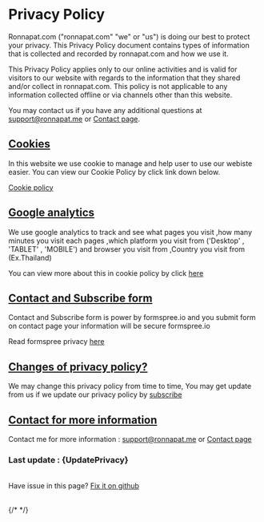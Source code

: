 
<Head title="Privacy" />
<Navbar lantoshow={langenus} pathname="en-us" page="/privacy" />
<Layout>
<br />

# Privacy Policy

Ronnapat.com ("ronnapat.com" "we" or "us") is doing our best to
protect your privacy. This Privacy Policy document contains types of
information that is collected and recorded by ronnapat.com and how
we use it.

This Privacy Policy applies only to our online activities and is
valid for visitors to our website with regards to the information
that they shared and/or collect in ronnapat.com. This policy is not
applicable to any information collected offline or via channels
other than this website.

You may contact us if you have any additional questions at
[support@ronnapat.me](mailto:support@ronnapat.me)
or [Contact page](/contact).

<div id="cookie"></div>

## [Cookies](#cookie)

In this website we use cookie to manage and help user to use our
webiste easier. You can view our Cookie Policy by click link down
below.

[Cookie policy](/cookie)

<div id="google-analytics"></div>

## [Google analytics](#google-analytics)

We use google analytics to track and see what pages you visit ,how
many minutes you visit each pages ,which platform you visit from
('Desktop' , 'TABLET' , 'MOBILE') and browser you visit from
,Country you visit from (Ex.Thailand)

You can view more about this in cookie policy by click [here](/cookie)

<div id="contact-and-subscribe-form"></div>

## [Contact and Subscribe form](#contact-and-subscribe-form)

Contact and Subscribe form is power by formspree.io and you submit
form on contact page your information will be secure formspree.io

Read formspree privacy [here](https://formspree.io/legal/privacy-policy)

<div id="changes-of-privacy-policy"></div>

## [Changes of privacy policy?](#changes-of-privacy-policy)

We may change this privacy policy from time to time, You may get
update from us if we update our privacy policy by [subscribe](/sub)

<div id="contact-for-more-information"></div>

## [Contact for more information](#contact-for-more-information)

Contact me for more information : [support@ronnapat.me](mailto:support@ronnapat.me) or [Contact page](/contact)

### Last update : {UpdatePrivacy}

\
Have issue in this page? [Fix it on github](https://github.com/ronnapatp/ronnapat.com/edit/main/pages/en-us/privacy/index.mdx)

<br />
{/* <Share /> */}
</Layout>
<Footer paht="en-us" />